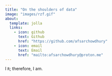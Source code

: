 ```yaml
---
title: "On the shoulders of data"
image: "images/rzf.gif"
about:
  template: jolla
  links:
    - icon: github
      text: Github
      href: "https://github.com/afsarchowdhury"
    - icon: email
      text: Email
      href: "mailto:afsarchowdhury@proton.me"
---
```


I `R`; therefore, I am.
